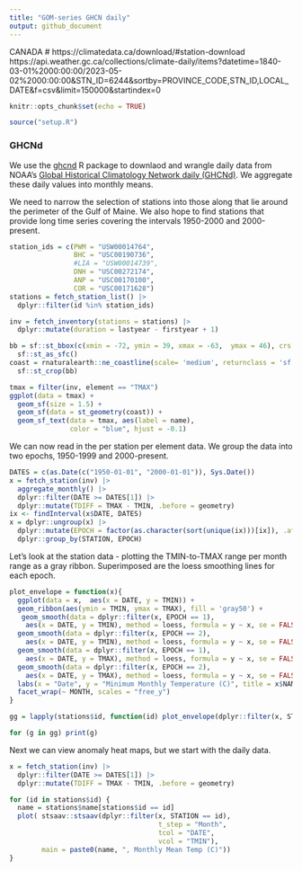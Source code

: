 ```yaml
---
title: "GOM-series GHCN daily"
output: github_document
---
```


CANADA # https://climatedata.ca/download/#station-download
https://api.weather.gc.ca/collections/climate-daily/items?datetime=1840-03-01%2000:00:00/2023-05-02%2000:00:00&STN_ID=6244&sortby=PROVINCE_CODE,STN_ID,LOCAL_DATE&f=csv&limit=150000&startindex=0

```r
knitr::opts_chunk$set(echo = TRUE)
```

```r
source("setup.R")
```

### GHCNd

We use the [ghcnd](https://github.com/BigelowLab/ghcnd) R package to downlaod and wrangle daily data from NOAA's [Global Historical Climatology Network daily (GHCNd)](https://www.ncei.noaa.gov/products/land-based-station/global-historical-climatology-network-daily).  We aggregate these daily values into monthly means.

We need to narrow the selection of stations into those along that lie around the perimeter of the Gulf of Maine.  We also hope to find stations that provide long time series covering the intervals 1950-2000 and 2000-present.

```r
station_ids = c(PWM = "USW00014764",
                BHC = "USC00190736",
                #LIA = "USW00014739",
                DNH = "USC00272174",
                ANP = "USC00170100",
                COR = "USC00171628")
stations = fetch_station_list() |>
  dplyr::filter(id %in% station_ids)

inv = fetch_inventory(stations = stations) |>
  dplyr::mutate(duration = lastyear - firstyear + 1)

bb = sf::st_bbox(c(xmin = -72, ymin = 39, xmax = -63,  ymax = 46), crs = 4326) |>
  sf::st_as_sfc()
coast = rnaturalearth::ne_coastline(scale= 'medium', returnclass = 'sf') |>
  sf::st_crop(bb)

```

```r
tmax = filter(inv, element == "TMAX")
ggplot(data = tmax) +
  geom_sf(size = 1.5) +
  geom_sf(data = st_geometry(coast)) +
  geom_sf_text(data = tmax, aes(label = name), 
               color = "blue", hjust = -0.1)
```
We can now read in the per station per element data.  We group the data into two epochs, 1950-1999 and 2000-present.
```r
DATES = c(as.Date(c("1950-01-01", "2000-01-01")), Sys.Date())
x = fetch_station(inv) |>
  aggregate_monthly() |>
  dplyr::filter(DATE >= DATES[1]) |>
  dplyr::mutate(TDIFF = TMAX - TMIN, .before = geometry)
ix <- findInterval(x$DATE, DATES)
x = dplyr::ungroup(x) |>
  dplyr::mutate(EPOCH = factor(as.character(sort(unique(ix)))[ix]), .after = DATE) |>
  dplyr::group_by(STATION, EPOCH) 
```


Let's look at the station data - plotting the TMIN-to-TMAX range per month range as a gray ribbon.  Superimposed are the loess smoothing lines for each epoch.
```r
plot_envelope = function(x){
  ggplot(data = x,  aes(x = DATE, y = TMIN)) +
  geom_ribbon(aes(ymin = TMIN, ymax = TMAX), fill = 'gray50') +
   geom_smooth(data = dplyr::filter(x, EPOCH == 1), 
    aes(x = DATE, y = TMIN), method = loess, formula = y ~ x, se = FALSE, color = "blue") +
  geom_smooth(data = dplyr::filter(x, EPOCH == 2), 
    aes(x = DATE, y = TMIN), method = loess, formula = y ~ x, se = FALSE, color = "orange") +
  geom_smooth(data = dplyr::filter(x, EPOCH == 1), 
    aes(x = DATE, y = TMAX), method = loess, formula = y ~ x, se = FALSE, color = "blue") +
  geom_smooth(data = dplyr::filter(x, EPOCH == 2), 
    aes(x = DATE, y = TMAX), method = loess, formula = y ~ x, se = FALSE, color = "orange") +
  labs(x = "Date", y = "Minimum Monthly Temperature (C)", title = x$NAME[1]) + 
  facet_wrap(~ MONTH, scales = "free_y") 
}

gg = lapply(stations$id, function(id) plot_envelope(dplyr::filter(x, STATION == id)))

for (g in gg) print(g)
```

Next we can view anomaly heat maps, but we start with the daily data.

```r
x = fetch_station(inv) |>
  dplyr::filter(DATE >= DATES[1]) |>
  dplyr::mutate(TDIFF = TMAX - TMIN, .before = geometry)
```

```r
for (id in stations$id) {
  name = stations$name[stations$id == id]
  plot( stsaav::stsaav(dplyr::filter(x, STATION == id),
                                     t_step = "Month",
                                     tcol = "DATE",
                                     vcol = "TMIN"),
        main = paste0(name, ", Monthly Mean Temp (C)"))
}
```